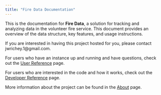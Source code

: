 ```yaml
---
title: "Fire Data Documentation"
---
```


This is the documentation for **Fire Data**, a solution for tracking and analyzing data in the volunteer fire service. This document provides an overview of the data structure, key features, and usage instructions.

If you are interested in having this project hosted for you, please contact jwrichey.1@gmail.com.

For users who have an instance up and running and have questions, check out the [User Reference](user_reference.qmd) page.

For users who are interested in the code and how it works, check out the [Developer Reference](developer_reference.qmd) page.

More information about the project can be found in the [About](about.qmd) page.
